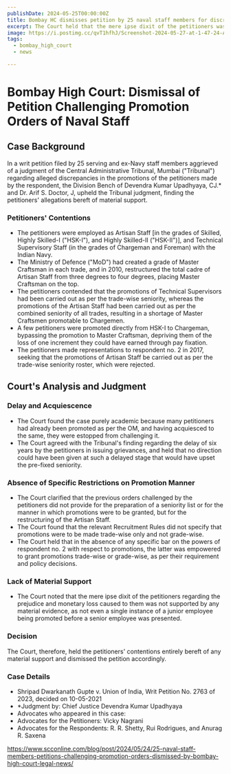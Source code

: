 ```yaml
---
publishDate: 2024-05-25T00:00:00Z
title: Bombay HC dismisses petition by 25 naval staff members for discrepancies in promotions 
excerpt: The Court held that the mere ipse dixit of the petitioners was the prejudice and monetary loss caused to them; not even a single instance of a junior employee was promoted before a senior employee was presented by the petitioners. …
image: https://i.postimg.cc/qvT1hfhJ/Screenshot-2024-05-27-at-1-47-24-AM.png
tags:
  - bombay_high_court
  - news

---
```


# Bombay High Court: Dismissal of Petition Challenging Promotion Orders of Naval Staff

## Case Background

In a writ petition filed by 25 serving and ex-Navy staff members aggrieved of a judgment of the Central Administrative Tribunal, Mumbai ("Tribunal") regarding alleged discrepancies in the promotions of the petitioners made by the respondent, the Division Bench of Devendra Kumar Upadhyaya, CJ.* and Dr. Arif S. Doctor, J, upheld the Tribunal judgment, finding the petitioners' allegations bereft of material support.

### Petitioners' Contentions

- The petitioners were employed as Artisan Staff [in the grades of Skilled, Highly Skilled-I ("HSK-I"), and Highly Skilled-II ("HSK-II")], and Technical Supervisory Staff (in the grades of Chargeman and Foreman) with the Indian Navy.
- The Ministry of Defence ("MoD") had created a grade of Master Craftsman in each trade, and in 2010, restructured the total cadre of Artisan Staff from three degrees to four degrees, placing Master Craftsman on the top.
- The petitioners contended that the promotions of Technical Supervisors had been carried out as per the trade-wise seniority, whereas the promotions of the Artisan Staff had been carried out as per the combined seniority of all trades, resulting in a shortage of Master Craftsmen promotable to Chargemen.
- A few petitioners were promoted directly from HSK-I to Chargeman, bypassing the promotion to Master Craftsman, depriving them of the loss of one increment they could have earned through pay fixation.
- The petitioners made representations to respondent no. 2 in 2017, seeking that the promotions of Artisan Staff be carried out as per the trade-wise seniority roster, which were rejected.

## Court's Analysis and Judgment

### Delay and Acquiescence

- The Court found the case purely academic because many petitioners had already been promoted as per the OM, and having acquiesced to the same, they were estopped from challenging it.
- The Court agreed with the Tribunal's finding regarding the delay of six years by the petitioners in issuing grievances, and held that no direction could have been given at such a delayed stage that would have upset the pre-fixed seniority.

### Absence of Specific Restrictions on Promotion Manner

- The Court clarified that the previous orders challenged by the petitioners did not provide for the preparation of a seniority list or for the manner in which promotions were to be granted, but for the restructuring of the Artisan Staff.
- The Court found that the relevant Recruitment Rules did not specify that promotions were to be made trade-wise only and not grade-wise.
- The Court held that in the absence of any specific bar on the powers of respondent no. 2 with respect to promotions, the latter was empowered to grant promotions trade-wise or grade-wise, as per their requirement and policy decisions.

### Lack of Material Support

- The Court noted that the mere ipse dixit of the petitioners regarding the prejudice and monetary loss caused to them was not supported by any material evidence, as not even a single instance of a junior employee being promoted before a senior employee was presented.

### Decision

The Court, therefore, held the petitioners' contentions entirely bereft of any material support and dismissed the petition accordingly.

### Case Details

- Shripad Dwarkanath Gupte v. Union of India, Writ Petition No. 2763 of 2023, decided on 10-05-2021
- *Judgment by: Chief Justice Devendra Kumar Upadhyaya
- Advocates who appeared in this case:
 - Advocates for the Petitioners: Vicky Nagrani
 - Advocates for the Respondents: R. R. Shetty, Rui Rodrigues, and Anurag R. Saxena

https://www.scconline.com/blog/post/2024/05/24/25-naval-staff-members-petitions-challenging-promotion-orders-dismissed-by-bombay-high-court-legal-news/